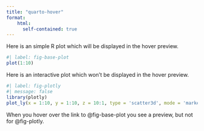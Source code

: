 ```yaml
---
title: "quarto-hover"
format:
    html: 
      self-contained: true
---
```


Here is an simple R plot which will be displayed in the hover preview.
```r
#| label: fig-base-plot
plot(1:10)
```

Here is an interactive plot which won't be displayed in the hover preview.
```r
#| label: fig-plotly
#| message: false
library(plotly)
plot_ly(x = 1:10, y = 1:10, z = 10:1, type = 'scatter3d', mode = 'markers')
```

When you hover over the link to @fig-base-plot you see a preview, but not for @fig-plotly. 

